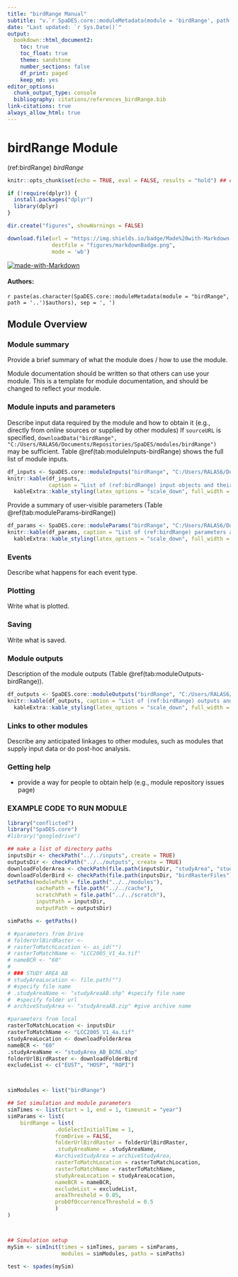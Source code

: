 ```yaml
---
title: "birdRange Manual"
subtitle: "v.`r SpaDES.core::moduleMetadata(module = 'birdRange', path = '..')$version`"
date: "Last updated: `r Sys.Date()`"
output:
  bookdown::html_document2:
    toc: true
    toc_float: true
    theme: sandstone
    number_sections: false
    df_print: paged
    keep_md: yes
editor_options:
  chunk_output_type: console
  bibliography: citations/references_birdRange.bib
link-citations: true
always_allow_html: true
---
```


# birdRange Module

<!-- the following are text references used in captions for LaTeX compatibility -->
(ref:birdRange) *birdRange*

```r
knitr::opts_chunk$set(echo = TRUE, eval = FALSE, results = "hold") ## change to eval = TRUE if all chunks are to be evaluated

if (!require(dplyr)) {
  install.packages("dplyr")
  library(dplyr)
}

dir.create("figures", showWarnings = FALSE)

download.file(url = "https://img.shields.io/badge/Made%20with-Markdown-1f425f.png",
              destfile = "figures/markdownBadge.png",
              mode = 'wb')
```

[![made-with-Markdown](figures/markdownBadge.png)](https://commonmark.org)

<!-- if knitting to pdf remember to add the pandoc_args: ["--extract-media", "."] option to yml in order to get the badge images -->

#### Authors:

`r paste(as.character(SpaDES.core::moduleMetadata(module = "birdRange", path = '..')$authors), sep = ', ')`
<!-- ideally separate authors with new lines, '\n' not working -->

## Module Overview

### Module summary

Provide a brief summary of what the module does / how to use the module.

Module documentation should be written so that others can use your module.
This is a template for module documentation, and should be changed to reflect your module.

### Module inputs and parameters

Describe input data required by the module and how to obtain it (e.g., directly from online sources or supplied by other modules)
If `sourceURL` is specified, `downloadData("birdRange", "C:/Users/RALAS6/Documents/Repositories/SpaDES/modules/birdRange")` may be sufficient.
Table \@ref(tab:moduleInputs-birdRange) shows the full list of module inputs.

```r
df_inputs <- SpaDES.core::moduleInputs("birdRange", "C:/Users/RALAS6/Documents/Repositories/SpaDES/modules")
knitr::kable(df_inputs,
             caption = "List of (ref:birdRange) input objects and their description.") %>%
  kableExtra::kable_styling(latex_options = "scale_down", full_width = TRUE)
```

Provide a summary of user-visible parameters (Table \@ref(tab:moduleParams-birdRange))


```r
df_params <- SpaDES.core::moduleParams("birdRange", "C:/Users/RALAS6/Documents/Repositories/SpaDES/modules")
knitr::kable(df_params, caption = "List of (ref:birdRange) parameters and their description.") %>%
  kableExtra::kable_styling(latex_options = "scale_down", full_width = TRUE)
```

### Events

Describe what happens for each event type.

### Plotting

Write what is plotted.

### Saving

Write what is saved.

### Module outputs

Description of the module outputs (Table \@ref(tab:moduleOutputs-birdRange)).

```r
df_outputs <- SpaDES.core::moduleOutputs("birdRange", "C:/Users/RALAS6/Documents/Repositories/SpaDES/modules")
knitr::kable(df_outputs, caption = "List of (ref:birdRange) outputs and their description.") %>%
  kableExtra::kable_styling(latex_options = "scale_down", full_width = TRUE)
```

### Links to other modules

Describe any anticipated linkages to other modules, such as modules that supply input data or do post-hoc analysis.

### Getting help

-   provide a way for people to obtain help (e.g., module repository issues page)

### EXAMPLE CODE TO RUN MODULE

```r

library("conflicted")
library("SpaDES.core")
#library("googledrive")

## make a list of directory paths
inputsDir <- checkPath("../../inputs", create = TRUE)
outputsDir <- checkPath("../../outputs", create = TRUE)
downloadFolderArea <- checkPath(file.path(inputsDir, "studyArea", "studyArea_AB_BCR6"), create = TRUE)
downloadFolderBird <- checkPath(file.path(inputsDir, "birdRasterFiles"), create = TRUE)
setPaths(modulePath = file.path("../../modules"),
         cachePath = file.path("../../cache"),
         scratchPath = file.path("../../scratch"),
         inputPath = inputsDir,
         outputPath = outputsDir)

simPaths <- getPaths()

# #parameters from Drive
# folderUrlBirdRaster <- 
# rasterToMatchLocation <- as_id("")
# rasterToMatchName <- "LCC2005_V1_4a.tif"
# nameBCR <- "60"
# 
# ### STUDY AREA AB
# studyAreaLocation <- file.path("")
# #specify file name
# .studyAreaName <- "studyAreaAB.shp" #specify file name
#  #specify folder url
# archiveStudyArea <- "studyAreaAB.zip" #give archive name

#parameters from local
rasterToMatchLocation <- inputsDir
rasterToMatchName <- "LCC2005_V1_4a.tif"
studyAreaLocation <- downloadFolderArea
nameBCR <- "60"
.studyAreaName <- "studyArea_AB_BCR6.shp"
folderUrlBirdRaster <- downloadFolderBird
excludeList <- c("EUST", "HOSP", "ROPI")



simModules <- list("birdRange")

## Set simulation and module parameters
simTimes <- list(start = 1, end = 1, timeunit = "year")
simParams <- list(
    birdRange = list( 
               .doSelectInitialTime = 1,
               fromDrive = FALSE,
               folderUrlBirdRaster = folderUrlBirdRaster,
               .studyAreaName = .studyAreaName,
               #archiveStudyArea = archiveStudyArea,
               rasterToMatchLocation = rasterToMatchLocation,
               rasterToMatchName = rasterToMatchName,
               studyAreaLocation = studyAreaLocation,
               nameBCR = nameBCR,
               excludeList = excludeList,
               areaThreshold = 0.05,
               probOfOccurrenceThreshold = 0.5
               )
)



## Simulation setup
mySim <- simInit(times = simTimes, params = simParams, 
                 modules = simModules, paths = simPaths)

test <- spades(mySim)

```

